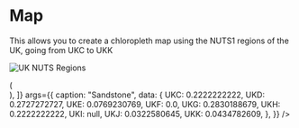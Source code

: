 


<Meta title="Design-System/Writing/Map" component={Map} />

# Map

This allows you to create a chloropleth map using the NUTS1 regions of the UK, going from UKC to UKK

![UK NUTS Regions](https://upload.wikimedia.org/wikipedia/commons/c/c7/NUTS_1_statistical_regions_of_England_map.svg)

<Canvas>
  <Story
    name="Default"
    decorators={[
      (Story) => (
        <div className="max-w-md mx-auto prose prose-serif dark:prose-light dark:prose-serifLight">
          <Story />
        </div>
      ),
    ]}
    args={{
      caption: "Sandstone",
      data: {
        UKC: 0.2222222222,
        UKD: 0.2727272727,
        UKE: 0.0769230769,
        UKF: 0.0,
        UKG: 0.2830188679,
        UKH: 0.2222222222,
        UKI: null,
        UKJ: 0.0322580645,
        UKK: 0.0434782609,
      },
    }}
  />
</Canvas>

<ArgsTable of={Map} story="Default" />
